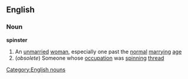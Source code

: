 ==English==
===Noun===
{{wikipedia}}
'''spinster'''
#An [[unmarried]] [[woman]], especially one past the [[normal]] [[marrying]] [[age]]
#(''obsolete'') Someone whose [[occupation]] was [[spinning]] [[thread]]
[[Category:English nouns]]